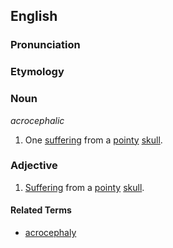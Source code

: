 ==English==

===Pronunciation===
{{substub}}

===Etymology===
{{substub}}

===Noun===
''acrocephalic''

# One [[suffer|suffering]] from a [[pointy]] [[skull]].

===Adjective===

# [[Suffer|Suffering]] from a [[pointy]] [[skull]].


====Related Terms====
* [[acrocephaly]]